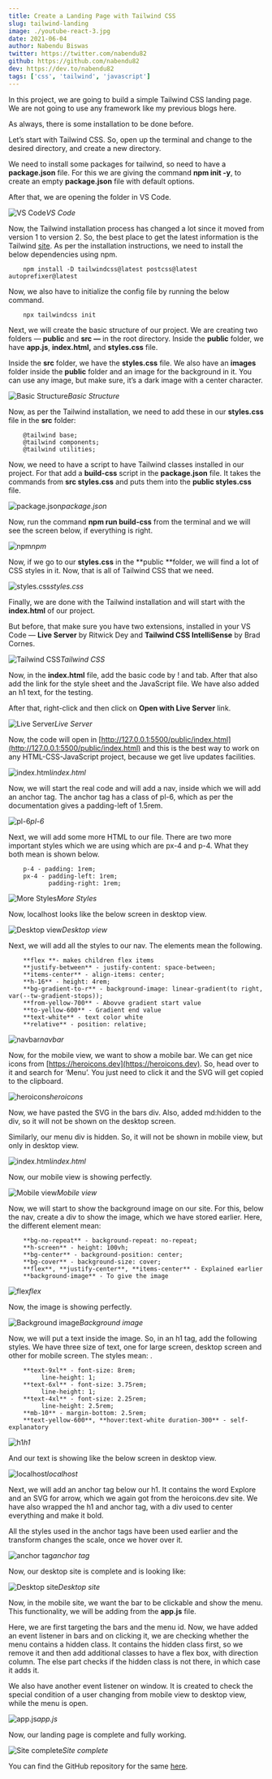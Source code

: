 ```yaml
---
title: Create a Landing Page with Tailwind CSS
slug: tailwind-landing
image: ./youtube-react-3.jpg
date: 2021-06-04
author: Nabendu Biswas
twitter: https://twitter.com/nabendu82
github: https://github.com/nabendu82
dev: https://dev.to/nabendu82
tags: ['css', 'tailwind', 'javascript']
---
```


In this project, we are going to build a simple Tailwind CSS landing page. We are not going to use any framework like my previous blogs here.

As always, there is some installation to be done before.

Let’s start with Tailwind CSS. So, open up the terminal and change to the desired directory, and create a new directory.

We need to install some packages for tailwind, so need to have a **package.json** file. For this we are giving the command **npm init -y**, to create an empty **package.json** file with default options.

After that, we are opening the folder in VS Code.

![VS Code](https://res.cloudinary.com/thewebdev/image/upload/v1625551384/Tailwind/tailwind-landing/1_a69exm.png)*VS Code*

Now, the Tailwind installation process has changed a lot since it moved from version 1 to version 2. So, the best place to get the latest information is the Tailwind [site](https://tailwindcss.com/docs/installation). As per the installation instructions, we need to install the below dependencies using npm.

<div className={styles.code__block}>

```
    npm install -D tailwindcss@latest postcss@latest autoprefixer@latest
```

</div>

Now, we also have to initialize the config file by running the below command.

<div className={styles.code__block}>

```
    npx tailwindcss init
```

</div>

Next, we will create the basic structure of our project. We are creating two folders — **public** and **src —** in the root directory. Inside the **public** folder, we have **app.js**, **index.html,** and **styles.css** file.

Inside the **src** folder, we have the **styles.css** file. We also have an **images** folder inside the **public** folder and an image for the background in it. You can use any image, but make sure, it’s a dark image with a center character.

![Basic Structure](https://res.cloudinary.com/thewebdev/image/upload/v1625551384/Tailwind/tailwind-landing/2_osqslf.png)*Basic Structure*

Now, as per the Tailwind installation, we need to add these in our **styles.css** file in the **src** folder:

<div className={styles.code__block}>

```
    @tailwind base;
    @tailwind components;
    @tailwind utilities;
```

</div>

Now, we need to have a script to have Tailwind classes installed in our project. For that add a **build-css** script in the **package.json** file. It takes the commands from **src styles.css** and puts them into the **public styles.css** file.

![package.json](https://res.cloudinary.com/thewebdev/image/upload/v1625551384/Tailwind/tailwind-landing/3_xmv5ww.png)*package.json*

Now, run the command **npm run build-css** from the terminal and we will see the screen below, if everything is right.

![npm](https://res.cloudinary.com/thewebdev/image/upload/v1625551384/Tailwind/tailwind-landing/4_syg1gk.png)*npm*

Now, if we go to our **styles.css** in the **public **folder, we will find a lot of CSS styles in it. Now, that is all of Tailwind CSS that we need.

![styles.css](https://res.cloudinary.com/thewebdev/image/upload/v1625551385/Tailwind/tailwind-landing/5_mb2mm0.png)*styles.css*

Finally, we are done with the Tailwind installation and will start with the **index.html** of our project.

But before, that make sure you have two extensions, installed in your VS Code — **Live Server** by Ritwick Dey and **Tailwind CSS IntelliSense** by Brad Cornes.

![Tailwind CSS](https://res.cloudinary.com/thewebdev/image/upload/v1625551386/Tailwind/tailwind-landing/6_x0lu1b.png)*Tailwind CSS*

Now, in the **index.html** file, add the basic code by ! and tab. After that also add the link for the style sheet and the JavaScript file. We have also added an h1 text, for the testing.

After that, right-click and then click on **Open with Live Server** link.

![Live Server](https://res.cloudinary.com/thewebdev/image/upload/v1625551385/Tailwind/tailwind-landing/7_vlocuz.png)*Live Server*

Now, the code will open in [http://127.0.0.1:5500/public/index.html](http://127.0.0.1:5500/public/index.html) and this is the best way to work on any HTML-CSS-JavaScript project, because we get live updates facilities.

![index.html](https://res.cloudinary.com/thewebdev/image/upload/v1625551381/Tailwind/tailwind-landing/8_beevdq.png)*index.html*

Now, we will start the real code and will add a nav, inside which we will add an anchor tag. The anchor tag has a class of pl-6, which as per the documentation gives a padding-left of 1.5rem.

![pl-6](https://res.cloudinary.com/thewebdev/image/upload/v1625551381/Tailwind/tailwind-landing/9_fqshcj.png)*pl-6*

Next, we will add some more HTML to our file. There are two more important styles which we are using which are px-4 and p-4. What they both mean is shown below.

<div className={styles.code__block}>

```
    p-4 - padding: 1rem;
    px-4 - padding-left: 1rem;
           padding-right: 1rem;
```

</div>

![More Styles](https://res.cloudinary.com/thewebdev/image/upload/v1625551381/Tailwind/tailwind-landing/10_bufzmm.png)*More Styles*

Now, localhost looks like the below screen in desktop view.

![Desktop view](https://res.cloudinary.com/thewebdev/image/upload/v1625551381/Tailwind/tailwind-landing/11_rwanuo.png)*Desktop view*

Next, we will add all the styles to our nav. The elements mean the following.

<div className={styles.code__block}>

```
    **flex **- makes children flex items
    **justify-between** - justify-content: space-between;
    **items-center** - align-items: center;
    **h-16** - height: 4rem;
    **bg-gradient-to-r** - background-image: linear-gradient(to right, var(--tw-gradient-stops));
    **from-yellow-700** - Abovve gradient start value
    **to-yellow-600** - Gradient end value
    **text-white** - text color white
    **relative** - position: relative;
```

</div>

![navbar](https://res.cloudinary.com/thewebdev/image/upload/v1625551381/Tailwind/tailwind-landing/12_j33wna.png)*navbar*

Now, for the mobile view, we want to show a mobile bar. We can get nice icons from [https://heroicons.dev](https://heroicons.dev). So, head over to it and search for ‘Menu’. You just need to click it and the SVG will get copied to the clipboard.

![heroicons](https://res.cloudinary.com/thewebdev/image/upload/v1625551383/Tailwind/tailwind-landing/13_m4dosw.png)*heroicons*

Now, we have pasted the SVG in the bars div. Also, added md:hidden to the div, so it will not be shown on the desktop screen.

Similarly, our menu div is hidden. So, it will not be shown in mobile view, but only in desktop view.

![index.html](https://res.cloudinary.com/thewebdev/image/upload/v1625551381/Tailwind/tailwind-landing/14_lzwif8.png)*index.html*

Now, our mobile view is showing perfectly.

<div className={styles.image__small}>

![Mobile view](https://res.cloudinary.com/thewebdev/image/upload/v1625551382/Tailwind/tailwind-landing/15_sp7bts.png)*Mobile view*

</div>

Now, we will start to show the background image on our site. For this, below the nav, create a div to show the image, which we have stored earlier. Here, the different element mean:

<div className={styles.code__block}>

```
    **bg-no-repeat** - background-repeat: no-repeat;
    **h-screen** - height: 100vh;
    **bg-center** - background-position: center;
    **bg-cover** - background-size: cover;
    **flex**, **justify-center**, **items-center** - Explained earlier
    **background-image** - To give the image
```

</div>

![flex](https://res.cloudinary.com/thewebdev/image/upload/v1625551382/Tailwind/tailwind-landing/16_yvhlsz.png)*flex*

Now, the image is showing perfectly.

![Background image](https://res.cloudinary.com/thewebdev/image/upload/v1625551383/Tailwind/tailwind-landing/17_u4tkpk.png)*Background image*

Now, we will put a text inside the image. So, in an h1 tag, add the following styles. We have three size of text, one for large screen, desktop screen and other for mobile screen. The styles mean: .

<div className={styles.code__block}>

```
    **text-9xl** - font-size: 8rem;
         line-height: 1;
    **text-6xl** - font-size: 3.75rem;
         line-height: 1;
    **text-4xl** - font-size: 2.25rem;
         line-height: 2.5rem;
    **mb-10** - margin-bottom: 2.5rem;
    **text-yellow-600**, **hover:text-white duration-300** - self-explanatory
```

</div>

![h1](https://res.cloudinary.com/thewebdev/image/upload/v1625551382/Tailwind/tailwind-landing/18_jv9jbw.png)*h1*

And our text is showing like the below screen in desktop view.

![localhost](https://res.cloudinary.com/thewebdev/image/upload/v1625551383/Tailwind/tailwind-landing/19_sz37vk.png)*localhost*

Next, we will add an anchor tag below our h1. It contains the word Explore and an SVG for arrow, which we again got from the heroicons.dev site. We have also wrapped the h1 and anchor tag, with a div used to center everything and make it bold.

All the styles used in the anchor tags have been used earlier and the transform changes the scale, once we hover over it.

![anchor tag](https://res.cloudinary.com/thewebdev/image/upload/v1625551382/Tailwind/tailwind-landing/20_htdr4b.png)*anchor tag*

Now, our desktop site is complete and is looking like:

![Desktop site](https://res.cloudinary.com/thewebdev/image/upload/v1625551385/Tailwind/tailwind-landing/21_ehl1sn.png)*Desktop site*

Now, in the mobile site, we want the bar to be clickable and show the menu. This functionality, we will be adding from the **app.js** file.

Here, we are first targeting the bars and the menu id. Now, we have added an event listener in bars and on clicking it, we are checking whether the menu contains a hidden class. It contains the hidden class first, so we remove it and then add additional classes to have a flex box, with direction column. The else part checks if the hidden class is not there, in which case it adds it.

We also have another event listener on window. It is created to check the special condition of a user changing from mobile view to desktop view, while the menu is open.

![app.js](https://res.cloudinary.com/thewebdev/image/upload/v1625551384/Tailwind/tailwind-landing/22_jtvytc.png)*app.js*

Now, our landing page is complete and fully working.

![Site complete](https://res.cloudinary.com/thewebdev/image/upload/v1625551390/Tailwind/tailwind-landing/23_lybs09.gif)*Site complete*

You can find the GitHub repository for the same [here](https://github.com/nabendu82/landing-tailwindcss).

